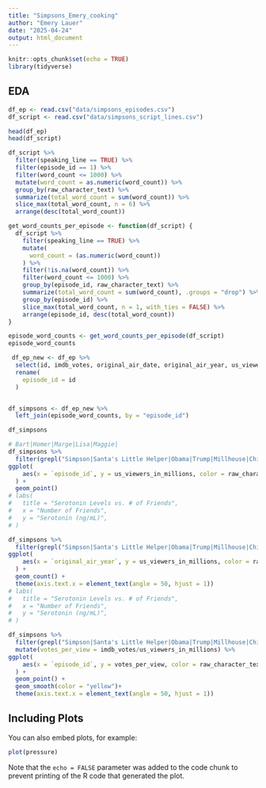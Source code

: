 ```yaml
---
title: "Simpsons_Emery_cooking"
author: "Emery Lauer"
date: "2025-04-24"
output: html_document
---
```


```r
knitr::opts_chunk$set(echo = TRUE)
library(tidyverse)
```

## EDA

```r
df_ep <- read.csv("data/simpsons_episodes.csv")
df_script <- read.csv("data/simpsons_script_lines.csv")

head(df_ep)
head(df_script)

```

```r
df_script %>% 
  filter(speaking_line == TRUE) %>% 
  filter(episode_id == 1) %>% 
  filter(word_count <= 1000) %>% 
  mutate(word_count = as.numeric(word_count)) %>% 
  group_by(raw_character_text) %>% 
  summarize(total_word_count = sum(word_count)) %>% 
  slice_max(total_word_count, n = 6) %>% 
  arrange(desc(total_word_count)) 

```

```r
get_word_counts_per_episode <- function(df_script) {
  df_script %>%
    filter(speaking_line == TRUE) %>%
    mutate(
      word_count = (as.numeric(word_count))
    ) %>%
    filter(!is.na(word_count)) %>%
    filter(word_count <= 1000) %>% 
    group_by(episode_id, raw_character_text) %>%
    summarize(total_word_count = sum(word_count), .groups = "drop") %>%
    group_by(episode_id) %>%
    slice_max(total_word_count, n = 1, with_ties = FALSE) %>%
    arrange(episode_id, desc(total_word_count))
}

episode_word_counts <- get_word_counts_per_episode(df_script)
episode_word_counts

```

```r
 df_ep_new <- df_ep %>% 
  select(id, imdb_votes, original_air_date, original_air_year, us_viewers_in_millions, views) %>% 
  rename(
    episode_id = id
  )


df_simpsons <- df_ep_new %>%
  left_join(episode_word_counts, by = "episode_id")

df_simpsons
```

```r
# Bart|Homer|Marge|Lisa|Maggie|
df_simpsons %>% 
  filter(grepl("Simpson|Santa's Little Helper|Obama|Trump|Millhouse|Chief Wiggum", raw_character_text)) %>% 
ggplot(
    aes(x = `episode_id`, y = us_viewers_in_millions, color = raw_character_text)
  ) +
  geom_point() 
# labs(
#   title = "Serotonin Levels vs. # of Friends",
#   x = "Number of Friends",
#   y = "Serotonin (ng/mL)",
# )
```

```r
df_simpsons %>% 
  filter(grepl("Simpson|Santa's Little Helper|Obama|Trump|Millhouse|Chief Wiggum", raw_character_text)) %>% 
ggplot(
    aes(x = `original_air_year`, y = us_viewers_in_millions, color = raw_character_text)
  ) +
  geom_count() +
  theme(axis.text.x = element_text(angle = 50, hjust = 1))
# labs(
#   title = "Serotonin Levels vs. # of Friends",
#   x = "Number of Friends",
#   y = "Serotonin (ng/mL)",
# )
```

```r
df_simpsons %>% 
  filter(grepl("Simpson|Santa's Little Helper|Obama|Trump|Millhouse|Chief Wiggum", raw_character_text)) %>% 
  mutate(votes_per_view = imdb_votes/us_viewers_in_millions) %>% 
ggplot(
    aes(x = `episode_id`, y = votes_per_view, color = raw_character_text)
  ) +
  geom_point() +
  geom_smooth(color = "yellow")+
  theme(axis.text.x = element_text(angle = 50, hjust = 1))
```

## Including Plots

You can also embed plots, for example:

```r
plot(pressure)
```

Note that the `echo = FALSE` parameter was added to the code chunk to prevent printing of the R code that generated the plot.
